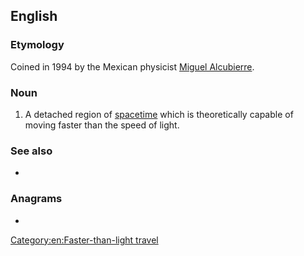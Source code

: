 ==English==

===Etymology===
Coined in 1994 by the Mexican physicist [[w:Miguel Alcubierre|Miguel Alcubierre]].

===Noun===
{{en-noun}}

# {{lb|en|astrophysics|science fiction}} A detached region of [[spacetime]] which is theoretically capable of moving faster than the speed of light.

===See also===
* {{pedialite|Alcubierre drive}}

===Anagrams===
* {{anagrams|en|a=abbbelpruw|bubble wrap|bubble-wrap|bubblewrap}}

[[Category:en:Faster-than-light travel]]